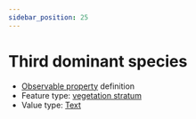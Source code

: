 ```yaml
---
sidebar_position: 25
---
```



# Third dominant species

- [Observable property](/viewers/dawe-vocabs?uri=https://linked.data.gov.au/def/nrm/fadc6db3-9474-45f5-a052-5b5002580c0a) definition
- Feature type: [vegetation stratum](http://linked.data.gov.au/def/tern-cv/32834f36-a478-45be-97f4-ff2ff51e9f5c)
- Value type: [Text](https://w3id.org/tern/ontologies/tern/Text)

<Example
  protocolModule="plot-description"
  observableProperty="https://linked.data.gov.au/def/nrm/fadc6db3-9474-45f5-a052-5b5002580c0a"
/>
